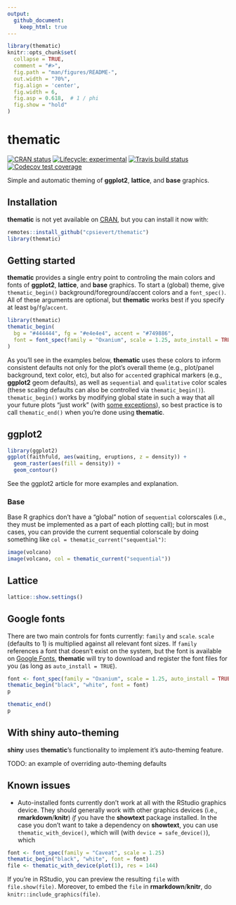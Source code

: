 ```yaml
---
output: 
  github_document:
    keep_html: true
---
```


<!-- README.md is generated from README.Rmd. Please edit that file -->

```r
library(thematic)
knitr::opts_chunk$set(
  collapse = TRUE,
  comment = "#>",
  fig.path = "man/figures/README-",
  out.width = "70%",
  fig.align = 'center',
  fig.width = 6,
  fig.asp = 0.618,  # 1 / phi
  fig.show = "hold"
)
```

# thematic

<!-- badges: start -->
[![CRAN status](https://www.r-pkg.org/badges/version/thematic)](https://CRAN.R-project.org/package=thematic)
[![Lifecycle: experimental](https://img.shields.io/badge/lifecycle-experimental-orange.svg)](https://www.tidyverse.org/lifecycle/#experimental)
[![Travis build status](https://travis-ci.org/rstudio/thematic.svg?branch=master)](https://travis-ci.org/rstudio/thematic)
[![Codecov test coverage](https://codecov.io/gh/rstudio/thematic/branch/master/graph/badge.svg)](https://codecov.io/gh/rstudio/thematic?branch=master)
<!-- badges: end -->

Simple and automatic theming of **ggplot2**, **lattice**, and **base** graphics.

## Installation

**thematic** is not yet available on [CRAN](https://CRAN.R-project.org), but you can install it now with:

``` r
remotes::install_github("cpsievert/thematic")
library(thematic)
```

## Getting started

**thematic** provides a single entry point to controling the main colors and fonts of **ggplot2**, **lattice**, and **base** graphics. To start a (global) theme, give `thematic_begin()` background/foreground/accent colors and a `font_spec()`. All of these arguments are optional, but **thematic** works best if you specify at least `bg`/`fg`/`accent`.

```r
library(thematic)
thematic_begin(
  bg = "#444444", fg = "#e4e4e4", accent = "#749886", 
  font = font_spec(family = "Oxanium", scale = 1.25, auto_install = TRUE)
)
```

As you'll see in the examples below, **thematic** uses these colors to inform consistent defaults not only for the plot's overall theme (e.g., plot/panel background, text color, etc), but also for `accent`ed graphical markers (e.g., **ggplot2** geom defaults), as well as `sequential` and `qualitative` color scales (these scaling defaults can also be controlled via `thematic_begin()`). `thematic_begin()` works by modifying global state in such a way that all your future plots "just work" (with [some exceptions]()), so best practice is to call `thematic_end()` when you're done using **thematic**.

## ggplot2

```r
library(ggplot2)
ggplot(faithfuld, aes(waiting, eruptions, z = density)) +
  geom_raster(aes(fill = density)) + 
  geom_contour()
```

See the ggplot2 article for more examples and explanation.

### Base

Base R graphics don't have a "global" notion of `sequential` colorscales (i.e., they must be implemented as a part of each plotting call); but in most cases, you can provide the current sequential colorscale by doing something like `col = thematic_current("sequential")`:

```r
image(volcano)
image(volcano, col = thematic_current("sequential"))
```
 
## Lattice

```r
lattice::show.settings()
```


## Google fonts

There are two main controls for fonts currently: `family` and `scale`. `scale` (defaults to 1) is multiplied against all relevant font sizes. If `family` references a font that doesn't exist on the system, but the font is available on [Google Fonts](https://fonts.google.com/), **thematic** will try to download and register the font files for you (as long as `auto_install = TRUE`).

```r
font <- font_spec(family = "Oxanium", scale = 1.25, auto_install = TRUE)
thematic_begin("black", "white", font = font)
p
```

```r
thematic_end()
p
```

## With shiny auto-theming

**shiny** uses **thematic**'s functionality to implement it's auto-theming feature. 

TODO: an example of overriding auto-theming defaults

## Known issues

* Auto-installed fonts currently don't work at all with the RStudio graphics device. They should generally work with other graphics devices (i.e., **rmarkdown**/**knitr**) _if_ you have the **showtext** package installed. In the case you don't want to take a dependency on **showtext**, you can use `thematic_with_device()`, which will  (with `device = safe_device()`), which 

```r
font <- font_spec(family = "Caveat", scale = 1.25)
thematic_begin("black", "white", font = font)
file <- thematic_with_device(plot(1), res = 144)
```

If you're in RStudio, you can preview the resulting `file` with `file.show(file)`. Moreover, to embed the `file` in **rmarkdown**/**knitr**, do `knitr::include_graphics(file)`.
